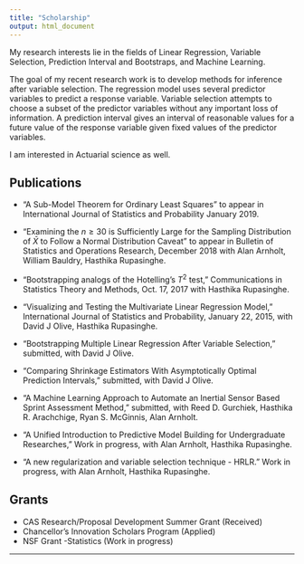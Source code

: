 ```yaml
---
title: "Scholarship"
output: html_document
---
```

My research interests lie in the fields of Linear Regression, Variable Selection, Prediction Interval and Bootstraps, and Machine Learning. 

The goal of my recent research work is  to develop methods for inference after variable selection. The regression model uses several predictor variables to 
predict a response variable. Variable selection attempts to choose a subset of the predictor variables without any important loss of information. A prediction 
interval gives an interval of reasonable values for a future value of the response variable given fixed values of the predictor variables. 

I am interested in Actuarial science as well. 


## Publications 

* "A Sub-Model Theorem for Ordinary Least Squares" to appear in International Journal of Statistics and Probability January 2019.

* "Examining the $n\geq 30$ is Sufficiently Large for the Sampling Distribution of $\bar{X}$ to Follow a Normal Distribution Caveat"  to appear in Bulletin of Statistics and Operations Research, December 2018 with Alan Arnholt, William Bauldry, Hasthika Rupasinghe. 

* "Bootstrapping analogs of the Hotelling's $T^2$ test,"  Communications in Statistics Theory and Methods, Oct. 17, 2017 with Hasthika Rupasinghe.

* "Visualizing and Testing the Multivariate Linear Regression Model,"  International Journal of Statistics and Probability, January 22, 2015, with David J Olive, Hasthika Rupasinghe.

* "Bootstrapping Multiple Linear Regression After Variable Selection,"  submitted, with David J Olive. 

* "Comparing Shrinkage Estimators With Asymptotically Optimal Prediction Intervals," submitted, with David J Olive. 



* "A Machine Learning Approach to Automate an Inertial Sensor Based Sprint Assessment Method," submitted, with Reed D. Gurchiek, Hasthika R. Arachchige, Ryan S. McGinnis, Alan Arnholt. 

* "A Unified Introduction to Predictive Model Building for Undergraduate Researches,"   Work in progress, with Alan Arnholt, Hasthika Rupasinghe. 

* "A new regularization and variable selection technique - HRLR."  Work in progress, with Alan Arnholt, Hasthika Rupasinghe. 




## Grants

* CAS Research/Proposal Development Summer Grant (Received)
* Chancellor’s Innovation Scholars Program (Applied)
* NSF Grant -Statistics (Work in progress)

<!--* AWM Travel grant (Applied) --> 

***
